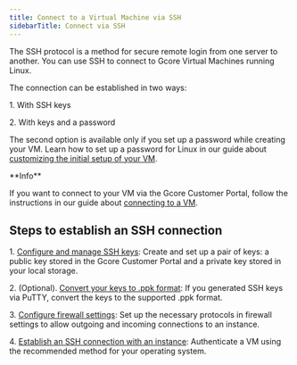 ---
title: Connect to a Virtual Machine via SSH
sidebarTitle: Connect via SSH
---

The SSH protocol is a method for secure remote login from one server to another. You can use SSH to connect to Gcore Virtual Machines running Linux.

The connection can be established in two ways:

1\. With SSH keys 

2\. With keys and a password

The second option is available only if you set up a password while creating your VM. Learn how to set up a password for Linux in our guide about [customizing the initial setup of your VM](/cloud/virtual-instances/customize-initial-setup-for-your-instance#customize-the-initial-setup-for-your-instance).

<Info>
**Info**

If you want to connect to your VM via the Gcore Customer Portal, follow the instructions in our guide about [connecting to a VM](/cloud/virtual-instances/connect/connect-to-your-instance-via-control-panel).
</Info>

## Steps to establish an SSH connection

1\. [Configure and manage SSH keys](/cloud/virtual-instances/connect/connect-to-your-instance-via-ssh): Create and set up a pair of keys: a public key stored in the Gcore Customer Portal and a private key stored in your local storage. 

2\. (Optional). [Convert your keys to .ppk format](/cloud/ssh-keys/convert-an-ssh-key-from-pem-to-ppk): If you generated SSH keys via PuTTY, convert the keys to the supported .ppk format.

3\. [Configure firewall settings](/cloud/networking/add-and-configure-a-firewall#use-the-default-firewall): Set up the necessary protocols in firewall settings to allow outgoing and incoming connections to an instance.

4\. [Establish an SSH connection with an instance](/cloud/virtual-instances/connect/connect-via-ssh/establish-ssh-connection-to-an-instance): Authenticate a VM using the recommended method for your operating system.